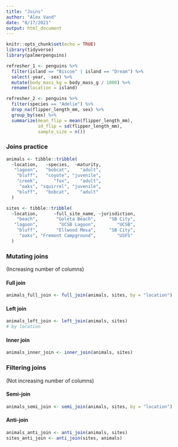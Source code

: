 ```yaml
---
title: "Joins"
author: "Alex Vand"
date: "8/17/2021"
output: html_document
---
```


```r
knitr::opts_chunk$set(echo = TRUE)
library(tidyverse)
library(palmerpenguins)
```

```r
refresher_1 <- penguins %>% 
  filter(island == "Biscoe" | island == "Dream") %>% 
  select(-year, -sex) %>% 
  mutate(body_mass_kg = body_mass_g / 1000) %>% 
  rename(location = island)
```


```r
refresher_2 <- penguins %>% 
  filter(species == "Adelie") %>% 
  drop_na(flipper_length_mm, sex) %>% 
  group_by(sex) %>% 
  summarize(mean_flip = mean(flipper_length_mm),
            sd_flip = sd(flipper_length_mm),
            sample_size = n())
```


### Joins practice

```r
animals <- tibble::tribble(
  ~location,   ~species,  ~maturity,
   "lagoon",   "bobcat",    "adult",
    "bluff",   "coyote", "juvenile",
    "creek",      "fox",    "adult",
     "oaks", "squirrel", "juvenile",
    "bluff",   "bobcat",    "adult"
  )

sites <- tibble::tribble(
  ~location,      ~full_site_name, ~jurisdiction,
    "beach",       "Goleta Beach",     "SB City",
   "lagoon",        "UCSB Lagoon",        "UCSB",
    "bluff",       "Ellwood Mesa",     "SB City",
     "oaks", "Fremont Campground",        "USFS"
  )

```

### Mutating joins
(Increasing number of columns)

#### Full join

```r
animals_full_join <- full_join(animals, sites, by = "location")
```

#### Left join

```r
animals_left_join <- left_join(animals, sites)
# by location
```

#### Inner join

```r
animals_inner_join <- inner_join(animals, sites)
```

### Filtering joins
(Not increasing number of columns)

#### Semi-join

```r
animals_semi_join <- semi_join(animals, sites, by = "location")
```



#### Anti-join

```r
animals_anti_join <- anti_join(animals, sites)
sites_anti_join <- anti_join(sites, animals)
```






